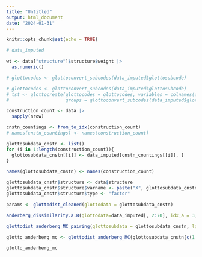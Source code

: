 ```yaml
---
title: "Untitled"
output: html_document
date: "2024-01-31"
---
```


```r
knitr::opts_chunk$set(echo = TRUE)
```

```r
# data_imputed
```

```r
wt <- data["structure"]$structure$weight |>
  as.numeric()
```

```r
# glottocodes <- glottoconvert_subcodes(data_imputed$glottosubcode)
```

```r
# glottocodes <- glottoconvert_subcodes(data_imputed$glottosubcode)
# tst <- glottocreate(glottocodes = glottocodes, variables = colnames(data_imputed)[2:70], 
#                     groups = glottoconvert_subcodes(data_imputed$glottosubcode))
```

```r
construction_count <- data |>
  sapply(nrow)
```

```r
cnstn_countings <- from_to_idx(construction_count)
# names(cnstn_countings) <- names(construction_count)
```

```r
glottosubdata_cnstn <- list() 
for (i in 1:length(construction_count)){
  glottosubdata_cnstn[[i]] <- data_imputed[cnstn_countings[[i]], ]
}

names(glottosubdata_cnstn) <- names(construction_count)

glottosubdata_cnstn$structure <- data$structure
glottosubdata_cnstn$structure$varname <- paste("X", glottosubdata_cnstn$structure$varname, sep="")
glottosubdata_cnstn$structure$type <- "factor"
```

```r
params <- glottodist_cleaned(glottodata = glottosubdata_cnstn)
```

```r
anderberg_dissimilarity.a.B(glottodata=data_imputed[, 2:70], idx_a = 3, idx_B = 4:6, type = params$type, weights = params$weights)
```

```r
glottodist_anderberg_MC_pairing(glottosubdata = glottosubdata_cnstn, lg1 = "baur1253", lg2 = "kwaz1243")
```

```r
glotto_anderberg_mc <- glottodist_anderberg_MC(glottosubdata_cnstn[c(1:5, 44)])
```

```r
glotto_anderberg_mc
```






